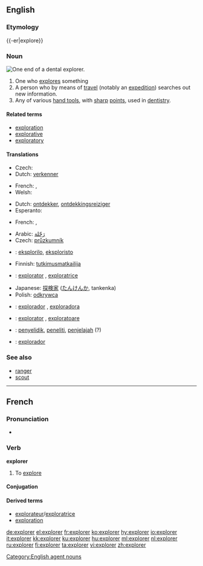 {{wikipedia|dab=explorer (disambiguation)|explorer}}
==English==

{{wikipedia}}

===Etymology===
{{-er|explore}}

===Noun===
[[File:Dentalexplorer01croppedfiltered.jpg|thumb|upright|One end of a dental explorer.]]
{{en-noun}}

# One who [[explore]]s something
# A person who by means of [[travel]] (notably an [[expedition]]) searches out new information.
# Any of various [[hand tool]]s, with [[sharp]] [[point]]s, used in [[dentistry]].

====Related terms====
* [[exploration]]
* [[explorative]]
* [[exploratory]]

====Translations====
{{trans-top|person who explores}}
* Czech: {{t-|cs|průzkumník|m}}
* Dutch: [[verkenner]] {{m}}
{{trans-mid}}
* French: {{t+|fr|explorateur|m}}, {{t+|fr|exploratrice|f}}
* Welsh: {{t-|cy|exploraste|f|xs=Welsh}}
{{trans-bottom}}

{{trans-top|person who by expedition seeks new information}}
* Dutch: [[ontdekker]], [[ontdekkingsreiziger]] {{m}}
* Esperanto: {{t-|eo|esploristo|xs=Esperanto}}
{{trans-mid}}
* French: {{t+|fr|explorateur|m}}, {{t+|fr|exploratrice|f}}
{{trans-bottom}}

{{trans-top|any of various tools in dentistry}}
{{trans-mid}}
{{trans-bottom}}

{{checktrans-top}}
* Arabic: [[رَحّلة]]
* Czech: [[průzkumník]] {{m}}
* {{ttbc|Esperanto}}: [[eksplorilo]], [[eksploristo]]
* Finnish: [[tutkimusmatkailija]]
* {{ttbc|Interlingua}}: [[explorator]] {{m}}, [[exploratrice]] {{f}}
{{trans-mid}}
* Japanese: [[探検家]] ([[たんけんか]], tankenka)
* Polish: [[odkrywca]] {{m}}
* {{ttbc|Portuguese}}: [[explorador]] {{m}}, [[exploradora]] {{f}}
* {{ttbc|Romanian}}: [[explorator]] {{m}}, [[exploratoare]] {{f}}
* {{ttbc|Indonesian}}: [[selidik|penyelidik]], [[teliti|peneliti]], [[jelajah|penjelajah]] (?)
* {{ttbc|Spanish}}: [[explorador]]
{{trans-bottom}}

===See also===
* [[ranger]]
* [[scout]]

[[Category:English agent nouns]]

----

==French==

===Pronunciation===
* {{audio|Fr-explorer.ogg|Audio}}

===Verb===
'''explorer'''

# To [[explore]]

====Conjugation====
{{fr-conj-er|explor|avoir}}

====Derived terms====
* [[explorateur]]/[[exploratrice]]
* [[exploration#French|exploration]]

[[de:explorer]]
[[el:explorer]]
[[fr:explorer]]
[[ko:explorer]]
[[hy:explorer]]
[[io:explorer]]
[[it:explorer]]
[[kk:explorer]]
[[ku:explorer]]
[[hu:explorer]]
[[ml:explorer]]
[[nl:explorer]]
[[ru:explorer]]
[[fi:explorer]]
[[ta:explorer]]
[[vi:explorer]]
[[zh:explorer]]